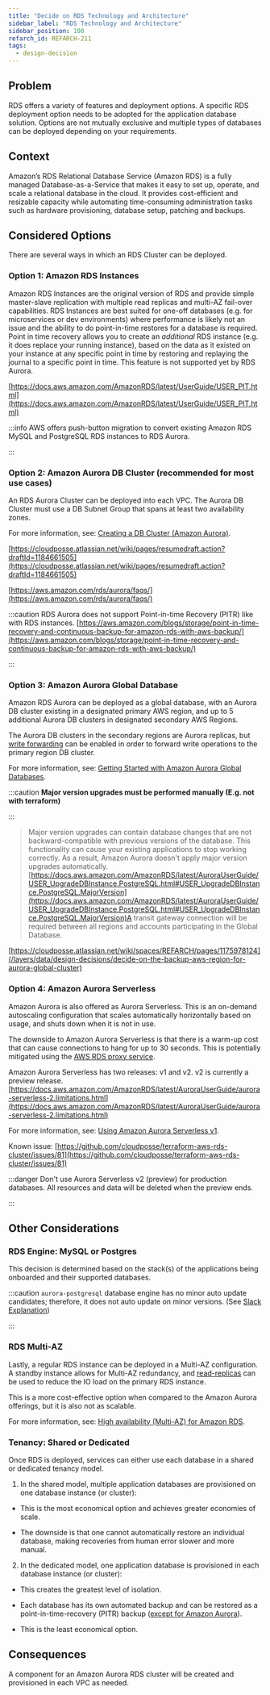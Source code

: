 ```yaml
---
title: "Decide on RDS Technology and Architecture"
sidebar_label: "RDS Technology and Architecture"
sidebar_position: 100
refarch_id: REFARCH-211
tags:
  - design-decision
---
```



## Problem

RDS offers a variety of features and deployment options. A specific RDS deployment option needs to be adopted for the application database solution. Options are not mutually exclusive and multiple types of databases can be deployed depending on your requirements.

## Context

Amazon’s RDS Relational Database Service (Amazon RDS) is a fully managed Database-as-a-Service that makes it easy to set up, operate, and scale a relational database in the cloud. It provides cost-efficient and resizable capacity while automating time-consuming administration tasks such as hardware provisioning, database setup, patching and backups.

## Considered Options

There are several ways in which an RDS Cluster can be deployed.

### **Option 1:** Amazon RDS Instances

Amazon RDS Instances are the original version of RDS and provide simple master-slave replication with multiple read replicas and multi-AZ fail-over capabilities. RDS Instances are best suited for one-off databases (e.g. for microservices or dev environments) where performance is likely not an issue and the ability to do point-in-time restores for a database is required. Point in time recovery allows you to create an <i>additional</i> RDS instance (e.g. it does replace your running instance), based on the data as it existed on your instance at any specific point in time by restoring and replaying the journal to a specific point in time. This feature is not supported yet by RDS Aurora.

[https://docs.aws.amazon.com/AmazonRDS/latest/UserGuide/USER_PIT.html](https://docs.aws.amazon.com/AmazonRDS/latest/UserGuide/USER_PIT.html)

:::info
AWS offers push-button migration to convert existing Amazon RDS MySQL and PostgreSQL RDS instances to RDS Aurora.

:::

### **Option 2:** Amazon Aurora DB Cluster (recommended for most use cases)

An RDS Aurora Cluster can be deployed into each VPC. The Aurora DB Cluster must use a DB Subnet Group that spans at least two availability zones.

For more information, see: [Creating a DB Cluster (Amazon Aurora)](https://docs.aws.amazon.com/AmazonRDS/latest/AuroraUserGuide/Aurora.CreateInstance.html).

[https://cloudposse.atlassian.net/wiki/pages/resumedraft.action?draftId=1184661505](https://cloudposse.atlassian.net/wiki/pages/resumedraft.action?draftId=1184661505)

[https://aws.amazon.com/rds/aurora/faqs/](https://aws.amazon.com/rds/aurora/faqs/)

:::caution
RDS Aurora does not support Point-in-time Recovery (PITR) like with RDS instances.
[https://aws.amazon.com/blogs/storage/point-in-time-recovery-and-continuous-backup-for-amazon-rds-with-aws-backup/](https://aws.amazon.com/blogs/storage/point-in-time-recovery-and-continuous-backup-for-amazon-rds-with-aws-backup/)

:::

### **Option 3:** Amazon Aurora Global Database

Amazon RDS Aurora can be deployed as a global database, with an Aurora DB cluster existing in a designated primary AWS region, and up to 5 additional Aurora DB clusters in designated secondary AWS Regions.

The Aurora DB clusters in the secondary regions are Aurora replicas, but [write forwarding](https://docs.aws.amazon.com/AmazonRDS/latest/AuroraUserGuide/aurora-global-database-write-forwarding.html) can be enabled in order to forward write operations to the primary region DB cluster.

For more information, see: [Getting Started with Amazon Aurora Global Databases](https://docs.aws.amazon.com/AmazonRDS/latest/AuroraUserGuide/aurora-global-database-getting-started.html).

:::caution
**Major version upgrades must be performed manually (E.g. not with terraform)**

:::

> Major version upgrades can contain database changes that are not backward-compatible with previous versions of the database. This functionality can cause your existing applications to stop working correctly. As a result, Amazon Aurora doesn't apply major version upgrades automatically.
> [https://docs.aws.amazon.com/AmazonRDS/latest/AuroraUserGuide/USER_UpgradeDBInstance.PostgreSQL.html#USER_UpgradeDBInstance.PostgreSQL.MajorVersion](https://docs.aws.amazon.com/AmazonRDS/latest/AuroraUserGuide/USER_UpgradeDBInstance.PostgreSQL.html#USER_UpgradeDBInstance.PostgreSQL.MajorVersion)A transit gateway connection will be required between all regions and accounts participating in the Global Database.

[https://cloudposse.atlassian.net/wiki/spaces/REFARCH/pages/1175978124](/layers/data/design-decisions/decide-on-the-backup-aws-region-for-aurora-global-cluster)

### **Option 4:** Amazon Aurora Serverless

Amazon Aurora is also offered as Aurora Serverless. This is an on-demand autoscaling configuration that scales automatically horizontally based on usage, and shuts down when it is not in use.

The downside to Amazon Aurora Serverless is that there is a warm-up cost that can cause connections to hang for up to 30 seconds. This is potentially mitigated using the [AWS RDS proxy service](https://aws.amazon.com/rds/proxy/).

Amazon Aurora Serverless has two releases: v1 and v2. v2 is currently a preview release. [https://docs.aws.amazon.com/AmazonRDS/latest/AuroraUserGuide/aurora-serverless-2.limitations.html](https://docs.aws.amazon.com/AmazonRDS/latest/AuroraUserGuide/aurora-serverless-2.limitations.html)

For more information, see: [Using Amazon Aurora Serverless v1](https://docs.aws.amazon.com/AmazonRDS/latest/AuroraUserGuide/aurora-serverless.html).

Known issue: [https://github.com/cloudposse/terraform-aws-rds-cluster/issues/81](https://github.com/cloudposse/terraform-aws-rds-cluster/issues/81)

:::danger
Don't use Aurora Serverless v2 (preview) for production databases. All resources and data will be deleted when the preview ends.

:::

## Other Considerations

### RDS Engine: MySQL or Postgres

This decision is determined based on the stack(s) of the applications being onboarded and their supported databases.

:::caution
`aurora-postgresql` database engine has no minor auto update candidates; therefore, it does not auto update on minor versions. (See [Slack Explanation](https://cloudposse.slack.com/archives/C018WN7NC1W/p1646674264252789))

:::

### RDS Multi-AZ

Lastly, a regular RDS instance can be deployed in a Multi-AZ configuration. A standby instance allows for Multi-AZ redundancy, and [read-replicas](https://aws.amazon.com/rds/features/read-replicas/) can be used to reduce the IO load on the primary RDS instance.

This is a more cost-effective option when compared to the Amazon Aurora offerings, but it is also not as scalable.

For more information, see: [High availability (Multi-AZ) for Amazon RDS](https://docs.aws.amazon.com/AmazonRDS/latest/UserGuide/Concepts.MultiAZ.html).

### Tenancy: Shared or Dedicated

Once RDS is deployed, services can either use each database in a shared or dedicated tenancy model.

1. In the shared model, multiple application databases are provisioned on one database instance (or cluster):

- This is the most economical option and achieves greater economies of scale.

- The downside is that one cannot automatically restore an individual database, making recoveries from human error
  slower and more manual.

2. In the dedicated model, one application database is provisioned in each database instance (or cluster):

- This creates the greatest level of isolation.

- Each database has its own automated backup and can be restored as a point-in-time-recovery (PITR) backup ([except for Amazon Aurora](https://aws.amazon.com/blogs/storage/point-in-time-recovery-and-continuous-backup-for-amazon-rds-with-aws-backup/)).

- This is the least economical option.

## Consequences

A component for an Amazon Aurora RDS cluster will be created and provisioned in each VPC as needed.
